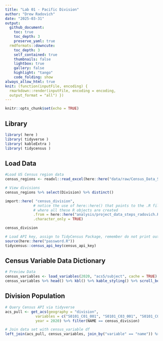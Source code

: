 ```yaml
---
title: "Lab 01 - Pacific Division"
author: "Drew Radovich"
date: "2025-03-31"
output: 
  github_document:
    toc: true
    toc_depth: 3
    preserve_yaml: true
  rmdformats::downcute:
    toc_depth: 3
    self_contained: true
    thumbnails: false
    lightbox: true
    gallery: false
    highlight: "tango"
    code_folding: show
always_allow_html: true
knit: (function(inputFile, encoding) {
  rmarkdown::render(inputFile, encoding = encoding,
  output_format = "all") })
---
```


```r
knitr::opts_chunk$set(echo = TRUE)
```

## Library

```r
library( here )
library( tidyverse )
library( kableExtra )
library( tidycensus )
```
## Load Data

```r
#Load US Census region data
census_regions <- readxl::read_excel(here::here("data/raw/Census_Data_SVI/census_regions.xlsx"))

# View divisions
census_regions %>% select(Division) %>% distinct()
```


```r
import::here( "census_division",
             # notice the use of here::here() that points to the .R file
             # where all these R objects are created
             .from = here::here("analysis/project_data_steps_radovich.R"),
             .character_only = TRUE)

census_division
```

```r
# Load API key, assign to TidyCensus Package, remember do not print output
source(here::here("password.R"))
tidycensus::census_api_key(census_api_key)
```
## Census Variable Data Dictionary

```r
# Preview Data
census_variables <- load_variables(2020, "acs5/subject", cache = TRUE)
census_variables %>% head() %>% kbl() %>% kable_styling() %>% scroll_box(width = "100%")
```

## Division Population

```r
# Query Census API via tidyverse
acs_pull <- get_acs(geography = "division", 
              variables = c("S0101_C01_001", "S0101_C03_001", "S0101_C05_001"), 
              year = 2020) %>% filter(NAME == census_division)
```

```r
# Join data set with census_variable df
left_join(acs_pull, census_variables, join_by("variable" == "name")) %>% mutate( "year" = "2020") %>% kbl(format.args = list(big.mark = ",")) %>% kable_styling() %>% scroll_box(width = "100%")
```


